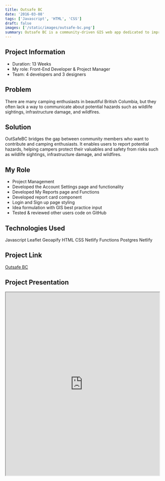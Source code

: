 ```yaml
---
title: Outsafe BC
date: '2016-03-08'
tags: ['Javascript', 'HTML', 'CSS']
draft: false
images: ['/static/images/outsafe-bc.png']
summary: Outsafe BC is a community-driven GIS web app dedicated to improving outdoor activity safety in British Columbia. It offers users an intuitive platform for reporting and locating various hazards, such as wildlife, environmental issues, and infrastructure concerns.
---
```



## Project Information

- Duration: 13 Weeks
- My role: Front-End Developer & Project Manager
- Team: 4 developers and 3 designers

## Problem

There are many camping enthusiasts in beautiful British Columbia, but they often lack a way to communicate about potential hazards such as wildlife sightings, infrastructure damage, and wildfires.

## Solution

OutSafeBC bridges the gap between community members who want to contribute and camping enthusiasts. It enables users to report potential hazards, helping campers protect their valuables and safety from risks such as wildlife sightings, infrastructure damage, and wildfires.

## My Role

- Project Management
- Developed the Account Settings page and functionality
- Developed My Reports page and Functions
- Developed report card component
- Login and Sign up page styling
- Idea formulation with GIS best practice input
- Tested & reviewed other users code on GitHub

## Technologies Used

<Badge variant="outlineLarge">Javascript</Badge>
<Badge variant="outlineLarge">Leaflet</Badge>
<Badge variant="outlineLarge">Geoapify</Badge>
<Badge variant="outlineLarge">HTML</Badge>
<Badge variant="outlineLarge">CSS</Badge>
<Badge variant="outlineLarge">Netlify Functions</Badge>
<Badge variant="outlineLarge">Postgres</Badge>
<Badge variant="outlineLarge">Netlify</Badge>

## Project Link

[Outsafe BC](https://outsafebc.ca/pages/home/)

## Project Presentation

<iframe
  src="https://drive.google.com/file/d/1JbQfTWwxlrR1pQHmeE9WzkzJYy08f1ZF/preview"
  width="100%"
  height="600"
  allow="autoplay"
></iframe>
